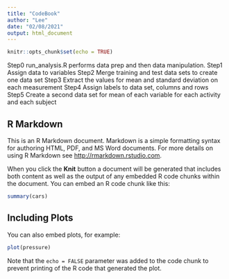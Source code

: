 ```yaml
---
title: "CodeBook"
author: "Lee"
date: "02/08/2021"
output: html_document
---
```


```r
knitr::opts_chunk$set(echo = TRUE)
```
Step0
run_analysis.R performs data prep and then data manipulation.
Step1
Assign data to variables
Step2
Merge training and test data sets to create one data set
Step3
Extract the values for mean and standard deviation on each measurement
Step4
Assign labels to data set, columns and rows
Step5
Create a second data set for mean of each variable for each activity and each subject

## R Markdown

This is an R Markdown document. Markdown is a simple formatting syntax for authoring HTML, PDF, and MS Word documents. For more details on using R Markdown see <http://rmarkdown.rstudio.com>.

When you click the **Knit** button a document will be generated that includes both content as well as the output of any embedded R code chunks within the document. You can embed an R code chunk like this:

```r
summary(cars)
```

## Including Plots

You can also embed plots, for example:

```r
plot(pressure)
```

Note that the `echo = FALSE` parameter was added to the code chunk to prevent printing of the R code that generated the plot.

